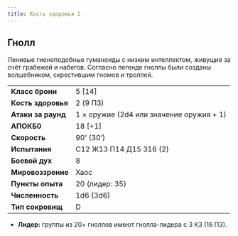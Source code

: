 ```yaml
---
title: Кость здоровья 2
---
```


## Гнолл

Ленивые гиеноподобные гуманоиды с низким интеллектом, живущие за счёт грабежей и набегов. Согласно легенде гноллы были созданы волшебником, скрестившим гномов и троллей.

|                    |                                          |
| :----------------- | :--------------------------------------- |
| **Класс брони**    | 5 [14]                                   |
| **Кость здоровья** | 2 (9 ПЗ)                                 |
| **Атаки за раунд** | 1 × оружие (2d4 или значение оружия + 1) |
| **АПОКБ0**         | 18 [+1]                                  |
| **Скорость**       | 90’ (30’)                                |
| **Испытания**      | C12 Ж13 П14 Д15 З16 (2)                  |
| **Боевой дух**     | 8                                        |
| **Мировоззрение**  | Хаос                                     |
| **Пункты опыта**   | 20 (лидер: 35)                           |
| **Численность**    | 1d6 (3d6)                                |
| **Тип сокровищ**   | D                                        |

- **Лидер:** группы из 20+ гноллов имеют гнолла-лидера с 3 КЗ (16 ПЗ).
